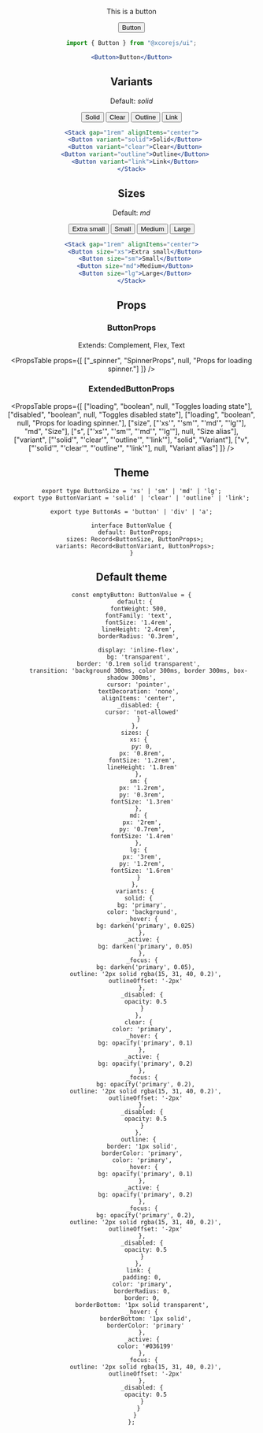 
<Header
  title="Button"
/>

This is a button

<Button>Button</Button>

```jsx
import { Button } from "@xcorejs/ui";

<Button>Button</Button>
```

## Variants

Default: *solid*

<Stack gap="1rem" alignItems="center">
  <Button variant="solid">Solid</Button>
  <Button variant="clear">Clear</Button>
  <Button variant="outline">Outline</Button>
  <Button variant="link">Link</Button>
</Stack>

```jsx
<Stack gap="1rem" alignItems="center">
  <Button variant="solid">Solid</Button>
  <Button variant="clear">Clear</Button>
  <Button variant="outline">Outline</Button>
  <Button variant="link">Link</Button>
</Stack>
```

## Sizes

Default: *md*

<Stack gap="1rem" alignItems="center">
  <Button size="xs">Extra small</Button>
  <Button size="sm">Small</Button>
  <Button size="md">Medium</Button>
  <Button size="lg">Large</Button>
</Stack>

```jsx
<Stack gap="1rem" alignItems="center">
  <Button size="xs">Extra small</Button>
  <Button size="sm">Small</Button>
  <Button size="md">Medium</Button>
  <Button size="lg">Large</Button>
</Stack>
```

## Props

### ButtonProps

Extends: Complement, Flex, Text

<PropsTable
  props={[
    ["_spinner", "SpinnerProps", null, "Props for loading spinner."]
  ]}
/>

### ExtendedButtonProps

<PropsTable
  props={[
    ["loading", "boolean", null, "Toggles loading state"],
    ["disabled", "boolean", null, "Toggles disabled state"],
    ["loading", "boolean", null, "Props for loading spinner."],
    ["size", ["'xs'", "'sm'", "'md'", "'lg'"], "md", "Size"],
    ["s", ["'xs'", "'sm'", "'md'", "'lg'"], null, "Size alias"],
    ["variant", ["'solid'", "'clear'", "'outline'", "'link'"], "solid", "Variant"],
    ["v", ["'solid'", "'clear'", "'outline'", "'link'"], null, "Variant alias"]
  ]}
/>

## Theme

```
export type ButtonSize = 'xs' | 'sm' | 'md' | 'lg';
export type ButtonVariant = 'solid' | 'clear' | 'outline' | 'link';

export type ButtonAs = 'button' | 'div' | 'a';

interface ButtonValue {
  default: ButtonProps;
  sizes: Record<ButtonSize, ButtonProps>;
  variants: Record<ButtonVariant, ButtonProps>;
}
```

## Default theme

```
const emptyButton: ButtonValue = {
  default: {
    fontWeight: 500,
    fontFamily: 'text',
    fontSize: '1.4rem',
    lineHeight: '2.4rem',
    borderRadius: '0.3rem',

    display: 'inline-flex',
    bg: 'transparent',
    border: '0.1rem solid transparent',
    transition: 'background 300ms, color 300ms, border 300ms, box-shadow 300ms',
    cursor: 'pointer',
    textDecoration: 'none',
    alignItems: 'center',
    _disabled: {
      cursor: 'not-allowed'
    }
  },
  sizes: {
    xs: {
      py: 0,
      px: '0.8rem',
      fontSize: '1.2rem',
      lineHeight: '1.8rem'
    },
    sm: {
      px: '1.2rem',
      py: '0.3rem',
      fontSize: '1.3rem'
    },
    md: {
      px: '2rem',
      py: '0.7rem',
      fontSize: '1.4rem'
    },
    lg: {
      px: '3rem',
      py: '1.2rem',
      fontSize: '1.6rem'
    }
  },
  variants: {
    solid: {
      bg: 'primary',
      color: 'background',
      _hover: {
        bg: darken('primary', 0.025)
      },
      _active: {
        bg: darken('primary', 0.05)
      },
      _focus: {
        bg: darken('primary', 0.05),
        outline: '2px solid rgba(15, 31, 40, 0.2)',
        outlineOffset: '-2px'
      },
      _disabled: {
        opacity: 0.5
      }
    },
    clear: {
      color: 'primary',
      _hover: {
        bg: opacify('primary', 0.1)
      },
      _active: {
        bg: opacify('primary', 0.2)
      },
      _focus: {
        bg: opacify('primary', 0.2),
        outline: '2px solid rgba(15, 31, 40, 0.2)',
        outlineOffset: '-2px'
      },
      _disabled: {
        opacity: 0.5
      }
    },
    outline: {
      border: '1px solid',
      borderColor: 'primary',
      color: 'primary',
      _hover: {
        bg: opacify('primary', 0.1)
      },
      _active: {
        bg: opacify('primary', 0.2)
      },
      _focus: {
        bg: opacify('primary', 0.2),
        outline: '2px solid rgba(15, 31, 40, 0.2)',
        outlineOffset: '-2px'
      },
      _disabled: {
        opacity: 0.5
      }
    },
    link: {
      padding: 0,
      color: 'primary',
      borderRadius: 0,
      border: 0,
      borderBottom: '1px solid transparent',
      _hover: {
        borderBottom: '1px solid',
        borderColor: 'primary'
      },
      _active: {
        color: '#036199'
      },
      _focus: {
        outline: '2px solid rgba(15, 31, 40, 0.2)',
        outlineOffset: '-2px'
      },
      _disabled: {
        opacity: 0.5
      }
    }
  }
};
```
